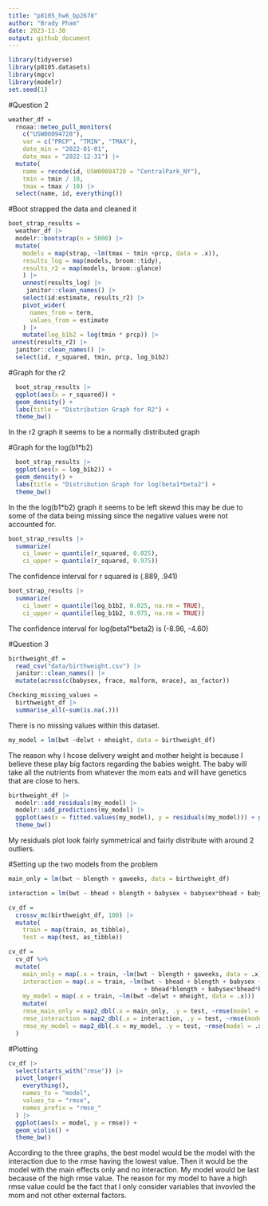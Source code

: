 ```yaml
---
title: "p8105_hw6_bp2678"
author: "Brady Pham"
date: 2023-11-30
output: github_document
---
```

```r
library(tidyverse)
library(p8105.datasets)
library(mgcv)
library(modelr)
set.seed(1)
```

#Question 2 

```r
weather_df = 
  rnoaa::meteo_pull_monitors(
    c("USW00094728"),
    var = c("PRCP", "TMIN", "TMAX"), 
    date_min = "2022-01-01",
    date_max = "2022-12-31") |>
  mutate(
    name = recode(id, USW00094728 = "CentralPark_NY"),
    tmin = tmin / 10,
    tmax = tmax / 10) |>
  select(name, id, everything())
```

#Boot strapped the data and cleaned it

```r

boot_strap_results = 
  weather_df |> 
  modelr::bootstrap(n = 5000) |> 
  mutate(
    models = map(strap, ~lm(tmax ~ tmin +prcp, data = .x)),
    results_log = map(models, broom::tidy),
    results_r2 = map(models, broom::glance)
    ) |> 
    unnest(results_log) |> 
     janitor::clean_names() |> 
    select(id:estimate, results_r2) |> 
    pivot_wider(
      names_from = term,
      values_from = estimate
    ) |> 
    mutate(log_b1b2 = log(tmin * prcp)) |> 
 unnest(results_r2) |> 
  janitor::clean_names() |> 
  select(id, r_squared, tmin, prcp, log_b1b2)

```

#Graph for the r2
```r
  boot_strap_results |> 
  ggplot(aes(x = r_squared)) + 
  geom_density() +
  labs(title = "Distribution Graph for R2") +
  theme_bw()
```
In the r2 graph it seems to be a normally distributed graph 


#Graph for the log(b1*b2)
```r
  boot_strap_results |> 
  ggplot(aes(x = log_b1b2)) + 
  geom_density() +
  labs(title = "Distribution Graph for log(beta1*beta2") +
  theme_bw()
```
In the the log(b1*b2) graph it seems to be left skewd this may be due to some of the data being missing since the negative values were not accounted for. 

```r
boot_strap_results |> 
  summarize(
    ci_lower = quantile(r_squared, 0.025), 
    ci_upper = quantile(r_squared, 0.975))
```
The confidence interval for r squared is (.889, .941)

```r
boot_strap_results |> 
  summarize(
    ci_lower = quantile(log_b1b2, 0.025, na.rm = TRUE), 
    ci_upper = quantile(log_b1b2, 0.975, na.rm = TRUE))
```
The confidence interval for log(beta1*beta2) is (-8.96, -4.60)



#Question 3

```r
birthweight_df = 
  read_csv("data/birthweight.csv") |> 
  janitor::clean_names() |> 
  mutate(across(c(babysex, frace, malform, mrace), as_factor))

Checking_missing_values = 
  birthweight_df |>  
  summarise_all(~sum(is.na(.)))

```

There is no missing values within this dataset. 

```r
my_model = lm(bwt ~delwt + mheight, data = birthweight_df)

```
The reason why I hcose delivery weight and mother height is because I believe these play big factors regarding the babies weight. The baby will take all the nutrients from whatever the mom eats and will have genetics that are close to hers.


```r
birthweight_df |> 
  modelr::add_residuals(my_model) |> 
  modelr::add_predictions(my_model) |> 
  ggplot(aes(x = fitted.values(my_model), y = residuals(my_model))) + geom_point() +
  theme_bw()
```

My residuals plot look fairly symmetrical and fairly distribute with around 2 outliers.


#Setting up the two models from the problem
```r
main_only = lm(bwt ~ blength + gaweeks, data = birthweight_df)

interaction = lm(bwt ~ bhead + blength + babysex + babysex*bhead + babysex*blength + bhead*blength + babysex*bhead*blength, data = birthweight_df)

```


```r
cv_df =
  crossv_mc(birthweight_df, 100) |> 
  mutate(
    train = map(train, as_tibble),
    test = map(test, as_tibble))
```


```r
cv_df = 
  cv_df %>% 
  mutate(
    main_only = map(.x = train, ~lm(bwt ~ blength + gaweeks, data = .x)),
    interaction = map(.x = train, ~lm(bwt ~ bhead + blength + babysex + babysex*bhead + babysex*blength
                                      + bhead*blength + babysex*bhead*blength, data = .x)),
    my_model = map(.x = train, ~lm(bwt ~delwt + mheight, data = .x))) |> 
    mutate(
    rmse_main_only = map2_dbl(.x = main_only, .y = test, ~rmse(model = .x, data = .y)),
    rmse_interaction = map2_dbl(.x = interaction, .y = test, ~rmse(model = .x, data = .y)),
    rmse_my_model = map2_dbl(.x = my_model, .y = test, ~rmse(model = .x, data = .y))
  )

```

#Plotting 


```r
cv_df |> 
  select(starts_with("rmse")) |> 
  pivot_longer(
    everything(),
    names_to = "model",
    values_to = "rmse",
    names_prefix = "rmse_"
  ) |> 
  ggplot(aes(x = model, y = rmse)) + 
  geom_violin() + 
  theme_bw()
```

According to the three graphs, the best model would be the model with the interaction due to the rmse having the lowest value. Then it would be the model with the main effects only and no interaction. My model would be last because of the high rmse value. The reason for my model to have a high rmse value could be the fact that I only consider variables that invovled the mom and not other external factors. 













